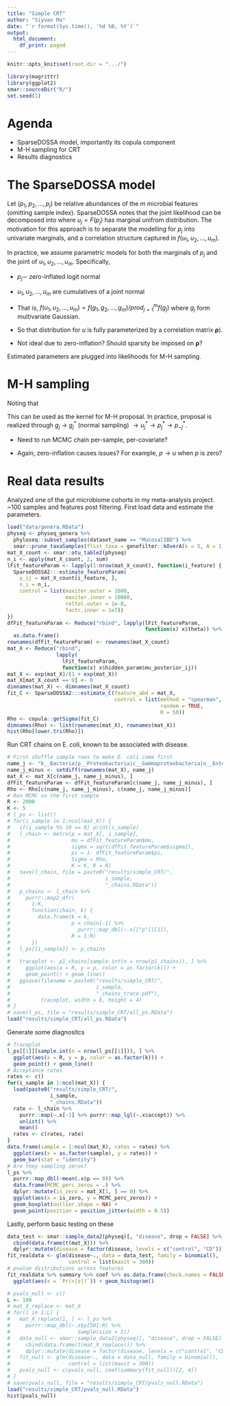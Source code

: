 ```yaml
---
title: "Simple CRT"
author: "Siyuan Ma"
date: "`r format(Sys.time(), '%d %B, %Y')`"
output:
  html_document:
    df_print: paged
---
```

```r
knitr::opts_knit$set(root.dir = ".../")
```

```r
library(magrittr)
library(ggplot2)
smar::sourceDir("R/")
set.seed(1)
```

# Agenda

* SparseDOSSA model, importantly its copula component
* M-H sampling for CRT
* Results diagnostics

# The SparseDOSSA model

Let $(p_1, p_2, \dots, p_j)$ be relative abundances of the $m$ 
microbial features (omitting sample index). SparseDOSSA notes that the joint 
likelihood can be decomposed into 
\begin{align}
f(p_1, p_2, \dots, p_m) &= f(u_1, u_2, \dots, u_m) \times \prod_{j = 1}^m f(p_j)
\end{align}
where $u_j = F(p_j)$ has marginal unifrom distribution. The motivation for this 
approach is to separate the modelling for $p_j$ into univariate marginals, and
a correlation structure captured in $f(u_1, u_2, \dots, u_m)$.

In practice, we assume parametric models for both the marginals of $p_j$ and 
the joint of $u_1, u_2, \dots, u_m$. Specifically,

* $p_j \sim$ zero-inflated logit normal

* $u_1, u_2, \dots, u_m$ are cumulatives of a joint normal 
+ That is, $f(u_1, u_2, \dots, u_m) = f(g_1, g_2, \dots, g_m) /prod_{j = 1}^m f(g_j)$
where $g_j$ form multivariate Gaussian.
+ So that distribution for $u$ is fully parameterized by a correlation matrix 
$\mathbf{\rho}$).

* Not ideal due to zero-inflation? Should sparsity be imposed on 
$\mathbf{\rho}$?

Estimated parameters are plugged into likelihoods for M-H sampling.

# M-H sampling

Noting that 

\begin{align}
f(p_j | p_{-j}/\sum p_{-j}) &= \frac{f(p_1, p_2, \dots, p_m)}{p_{-j}/\sum p_{-j}} \\
&\propto f(p_1, p_2, \dots, p_m) \\
&= f(u_1, u_2, \dots, u_m) \times \prod_{j = 1}^m f(p_j) \\
&= \frac{f(g_1, g_2, \dots, g_m)}{\prod_{j = 1}^m f(g_j)} \times \prod_{j = 1}^m f(p_j)
\end{align}

This can be used as the kernel for M-H proposal. In practice, proposal is 
realized through $g_j$ $\rightarrow$ $g^*_j$ (normal sampling) 
$\rightarrow u^*_j \rightarrow p_j^* \rightarrow p_{-j}^*$.

* Need to run MCMC chain per-sample, per-covariate?

* Again, zero-inflation causes issues? For example, $p \rightarrow u$ when $p$ 
is zero?

# Real data results

Analyzed one of the gut microbiome cohorts in my meta-analysis project. ~100 
samples and features post filtering. First load data and estimate the parameters.

```r
load("data/genera.RData")
physeq <- physeq_genera %>% 
  phyloseq::subset_samples(dataset_name == "MucosalIBD") %>% 
  smar::prune_taxaSamples(flist_taxa = genefilter::kOverA(k = 5, A = 1))
mat_X_count <- smar::otu_table2(physeq)
n_i <- apply(mat_X_count, 2, sum)
lFit_featureParam <- lapply(1:nrow(mat_X_count), function(i_feature) {
  SparseDOSSA2:::estimate_featureParam(
    y_ij = mat_X_count[i_feature, ], 
    n_i = n_i,
    control = list(maxiter.outer = 1000,
                   maxiter.inner = 10000,
                   reltol.outer = 1e-8,
                   factr.inner = 1e7))
})
dfFit_featureParam <- Reduce("rbind", lapply(lFit_featureParam, 
                                             function(x) x$theta)) %>% 
  as.data.frame()
rownames(dfFit_featureParam) <- rownames(mat_X_count)
mat_X <- Reduce("rbind", 
                lapply(
                  lFit_featureParam, 
                  function(x) x$hidden_param$mu_posterior_ij))
mat_X <- exp(mat_X)/(1 + exp(mat_X))
mat_X[mat_X_count == 0] <- 0
dimnames(mat_X) <- dimnames(mat_X_count)
fit_C <- SparseDOSSA2:::estimate_C(feature_abd = mat_X, 
                                   control = list(method = "spearman",
                                                  random = TRUE,
                                                  R = 50))
Rho <- copula::getSigma(fit_C)
dimnames(Rho) <- list(rownames(mat_X), rownames(mat_X))
hist(Rho[lower.tri(Rho)])
```

Run CRT chains on E. coli, known to be associated with disease.

```r
# First shuffle sample rows to make E. coli come first
name_j <- "k__Bacteria|p__Proteobacteria|c__Gammaproteobacteria|o__Enterobacteriales|f__Enterobacteriaceae|g__|NA|NA"
name_j_minus <- setdiff(rownames(mat_X), name_j)
mat_X <- mat_X[c(name_j, name_j_minus), ]
dfFit_featureParam <- dfFit_featureParam[c(name_j, name_j_minus), ]
Rho <- Rho[c(name_j, name_j_minus), c(name_j, name_j_minus)]
# Run MCMC on the first sample
R <- 2000
K <- 5
# l_ps <- list()
# for(i_sample in 1:ncol(mat_X)) {
#   if(i_sample %% 10 == 0) print(i_sample)
#   l_chain <- metro(p = mat_X[, i_sample],
#                    mu = dfFit_featureParam$mu,
#                    sigma = sqrt(dfFit_featureParam$sigma2),
#                    pi = 1- dfFit_featureParam$pi,
#                    Sigma = Rho, 
#                    K = K, R = R)
#   save(l_chain, file = paste0("results/simple_CRT/",
#                               i_sample,
#                               "_chains.RData"))
#   p_chains <- l_chain %>% 
#     purrr::map2_dfr(
#       1:K,
#       function(chain, k) {
#         data.frame(k = k,
#                    p = chain[-1] %>% 
#                      purrr::map_dbl(~.x[["p"]][1]),
#                    R = 1:R)
#       })
#   l_ps[[i_sample]] <- p_chains
#   
#   traceplot <- p1_chains[sample.int(n = nrow(p1_chains)), ] %>% 
#     ggplot(aes(x = R, y = p, color = as.factor(k))) +
#     geom_point() + geom_line()
#   ggsave(filename = paste0("results/simple_CRT/",
#                            i_sample,
#                            "_chains_trace.pdf"),
#          traceplot, width = 8, height = 4)
# }
# save(l_ps, file = "results/simple_CRT/all_ps.RData")
load("results/simple_CRT/all_ps.RData")
```

Generate some diagnositcs

```r
# Traceplot
l_ps[[1]][sample.int(n = nrow(l_ps[[1]])), ] %>% 
  ggplot(aes(x = R, y = p, color = as.factor(k))) +
  geom_point() + geom_line()
# Acceptance rates
rates <- c()
for(i_sample in 1:ncol(mat_X)) {
  load(paste0("results/simple_CRT/",
              i_sample,
              "_chains.RData"))
  rate <- l_chain %>% 
    purrr::map(~.x[-1] %>% purrr::map_lgl(~.x$accept)) %>% 
    unlist() %>% 
    mean()
  rates <- c(rates, rate)
}
data.frame(sample = 1:ncol(mat_X), rates = rates) %>% 
  ggplot(aes(x = as.factor(sample), y = rates)) +
  geom_bar(stat = "identity")
# Are they sampling zeros?
l_ps %>% 
  purrr::map_dbl(~mean(.x$p == 0)) %>% 
  data.frame(MCMC_perc_zeros = .) %>% 
  dplyr::mutate(is_zero = mat_X[1, ] == 0) %>% 
  ggplot(aes(x = is_zero, y = MCMC_perc_zeros)) +
  geom_boxplot(outlier.shape = NA) +
  geom_point(position = position_jitter(width = 0.5))
```

Lastly, perform basic testing on these

```r
data_test <- smar::sample_data2(physeq)[, "disease", drop = FALSE] %>% 
  cbind(data.frame(t(mat_X))) %>% 
  dplyr::mutate(disease = factor(disease, levels = c("control", "CD")))
fit_realdata <- glm(disease~., data = data_test, family = binomial(), 
                    control = list(maxit = 300))
# pvalue distributions across features
fit_realdata %>% summary %>% coef %>% as.data.frame(check.names = FALSE) %>% 
  ggplot(aes(x = `Pr(>|z|)`)) + geom_histogram()

# pvals_null <- c()
L <- 100
# mat_X_replace <- mat_X
# for(l in 1:L) {
#   mat_X_replace[1, ] <- l_ps %>% 
#     purrr::map_dbl(~.x$p[501:R] %>% 
#                      sample(size = 1))
#   data_null <- smar::sample_data2(physeq)[, "disease", drop = FALSE] %>% 
#     cbind(data.frame(t(mat_X_replace))) %>% 
#     dplyr::mutate(disease = factor(disease, levels = c("control", "CD")))
#   fit_null <- glm(disease~., data = data_null, family = binomial(), 
#                   control = list(maxit = 300))
#   pvals_null <- c(pvals_null, coef(summary(fit_null))[2, 4])
# }
# save(pvals_null, file = "results/simple_CRT/pvals_null.RData")
load("results/simple_CRT/pvals_null.RData")
hist(pvals_null)
```
